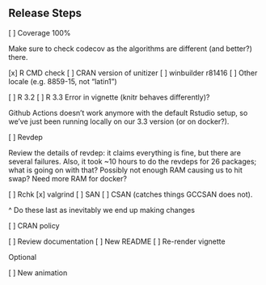 ## Release Steps

[ ] Coverage 100%

Make sure to check codecov as the algorithms are different (and better?) there.

[x] R CMD check
[ ] CRAN version of unitizer
[ ] winbuilder    r81416
[ ] Other locale (e.g. 8859-15, not "latin1")

[ ] R 3.2
[ ] R 3.3  Error in vignette (knitr behaves differently)?

Github Actions doesn't work anymore with the default Rstudio setup, so we've
just been running locally on our 3.3 version (or on docker?).

[ ] Revdep

Review the details of revdep: it claims everything is fine, but there are
several failures.  Also, it took ~10 hours to do the revdeps for 26 packages;
what is going on with that?  Possibly not enough RAM causing us to hit swap?
Need more RAM for docker?

[ ] Rchk
[x] valgrind
[ ] SAN
[ ] CSAN (catches things GCCSAN does not).

^ Do these last as inevitably we end up making changes

[ ] CRAN policy

[ ] Review documentation
[ ] New README
[ ] Re-render vignette

Optional

[ ] New animation



